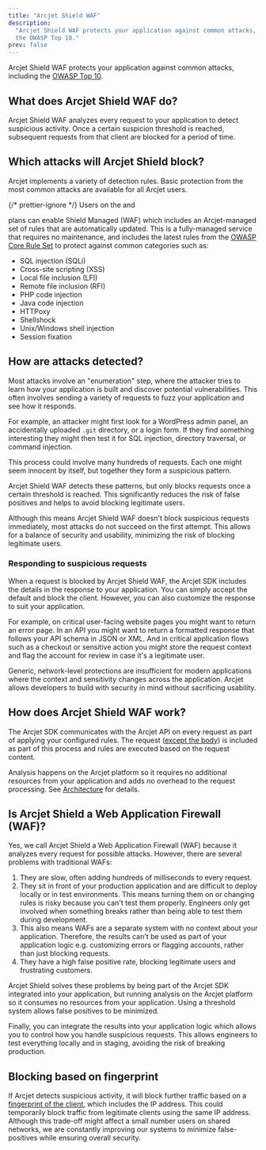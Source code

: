 ```yaml
---
title: "Arcjet Shield WAF"
description:
  "Arcjet Shield WAF protects your application against common attacks, including
  the OWASP Top 10."
prev: false
---
```



Arcjet Shield WAF protects your application against common attacks, including
the [OWASP Top 10](https://owasp.org/www-project-top-ten/).

<WhatIsArcjet />

## What does Arcjet Shield WAF do?

Arcjet Shield WAF analyzes every request to your application to detect
suspicious activity. Once a certain suspicion threshold is reached, subsequent
requests from that client are blocked for a period of time.

## Which attacks will Arcjet Shield block?

Arcjet implements a variety of detection rules. Basic protection from the most
common attacks are available for all Arcjet users.

{/* prettier-ignore */}
Users on the <Badge text="Starter" variant="note" /> and

<Badge text="Business" variant="tip" /> plans can enable Shield Managed (WAF)
which includes an Arcjet-managed set of rules that are automatically updated.
This is a fully-managed service that requires no maintenance, and includes the
latest rules from the [OWASP Core Rule Set](https://coreruleset.org/) to protect
against common categories such as:

- SQL injection (SQLi)
- Cross-site scripting (XSS)
- Local file inclusion (LFI)
- Remote file inclusion (RFI)
- PHP code injection
- Java code injection
- HTTPoxy
- Shellshock
- Unix/Windows shell injection
- Session fixation

## How are attacks detected?

Most attacks involve an "enumeration" step, where the attacker tries to learn
how your application is built and discover potential vulnerabilities. This often
involves sending a variety of requests to fuzz your application and see how it
responds.

For example, an attacker might first look for a WordPress admin panel, an
accidentally uploaded `.git` directory, or a login form. If they find something
interesting they might then test it for SQL injection, directory traversal, or
command injection.

This process could involve many hundreds of requests. Each one might seem
innocent by itself, but together they form a suspicious pattern.

Arcjet Shield WAF detects these patterns, but only blocks requests once a
certain threshold is reached. This significantly reduces the risk of false
positives and helps to avoid blocking legitimate users.

Although this means Arcjet Shield WAF doesn't block suspicious requests
immediately, most attacks do not succeed on the first attempt. This allows for a
balance of security and usability, minimizing the risk of blocking legitimate
users.

### Responding to suspicious requests

When a request is blocked by Arcjet Shield WAF, the Arcjet SDK includes the
details in the response to your application. You can simply accept the default
and block the client. However, you can also customize the response to suit your
application.

For example, on critical user-facing website pages you might want to return an
error page. In an API you might want to return a formatted response that follows
your API schema in JSON or XML. And in critical application flows such as a
checkout or sensitive action you might store the request context and flag the
account for review in case it's a legitimate user.

Generic, network-level protections are insufficient for modern applications
where the context and sensitivity changes across the application. Arcjet allows
developers to build with security in mind without sacrificing usability.

## How does Arcjet Shield WAF work?

The Arcjet SDK communicates with the Arcjet API on every request as part of
applying your configured rules. The request
([except the body](/limitations#shield-analysis-does-not-use-the-request-body))
is included as part of this process and rules are executed based on the request
content.

Analysis happens on the Arcjet platform so it requires no additional resources
from your application and adds no overhead to the request processing. See
[Architecture](/architecture) for details.

## Is Arcjet Shield a Web Application Firewall (WAF)?

Yes, we call Arcjet Shield a Web Application Firewall (WAF) because it analyzes
every request for possible attacks. However, there are several problems with
traditional WAFs:

1. They are slow, often adding hundreds of milliseconds to every request.
2. They sit in front of your production application and are difficult to deploy
   locally or in test environments. This means turning them on or changing rules
   is risky because you can't test them properly. Engineers only get involved
   when something breaks rather than being able to test them during development.
3. This also means WAFs are a separate system with no context about your
   application. Therefore, the results can't be used as part of your application
   logic e.g. customizing errors or flagging accounts, rather than just blocking
   requests.
4. They have a high false positive rate, blocking legitimate users and
   frustrating customers.

Arcjet Shield solves these problems by being part of the Arcjet SDK integrated
into your application, but running analysis on the Arcjet platform so it
consumes no resources from your application. Using a threshold system allows
false positives to be minimized.

Finally, you can integrate the results into your application logic which allows
you to control how you handle suspicious requests. This allows engineers to test
everything locally and in staging, avoiding the risk of breaking production.

## Blocking based on fingerprint

If Arcjet detects suspicious activity, it will block further traffic based on a
[fingerprint of the client](/architecture#fingerprinting), which includes the IP
address. This could temporarily block traffic from legitimate clients using the
same IP address. Although this trade-off might affect a small number users on
shared networks, we are constantly improving our systems to minimize
false-positives while ensuring overall security.

<Comments />
